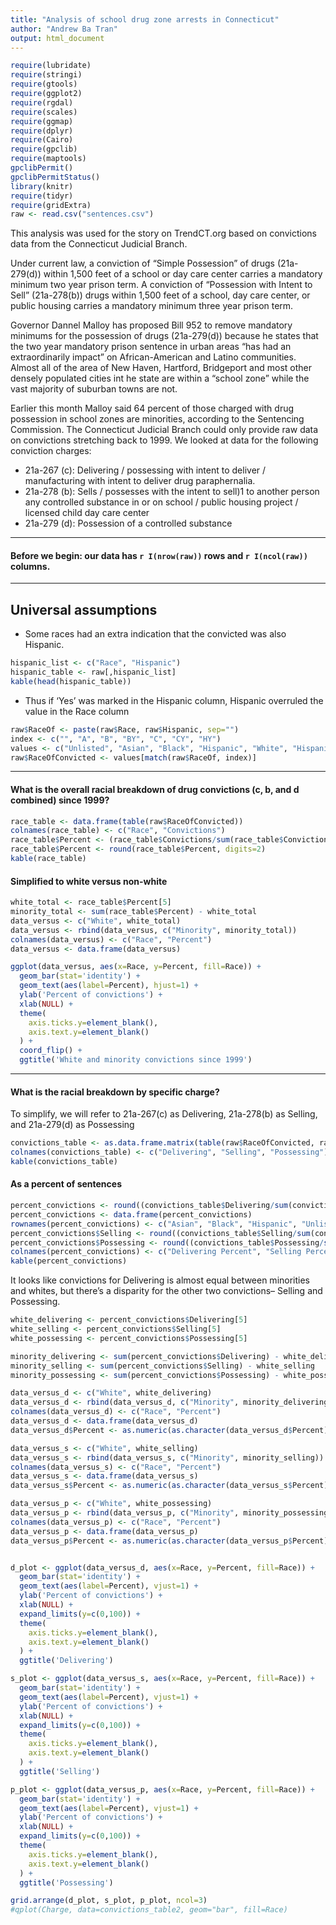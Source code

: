 ```yaml
---
title: "Analysis of school drug zone arrests in Connecticut"
author: "Andrew Ba Tran"
output: html_document
---
```


```r
require(lubridate)
require(stringi)
require(gtools)
require(ggplot2)
require(rgdal)
require(scales)
require(ggmap)
require(dplyr)
require(Cairo)
require(gpclib)
require(maptools)
gpclibPermit()
gpclibPermitStatus()
library(knitr)
require(tidyr)
require(gridExtra)
raw <- read.csv("sentences.csv")
```

This analysis was used for the story on TrendCT.org based on convictions data from the Connecticut Judicial Branch.

Under current law, a conviction of “Simple Possession” of drugs (21a-279(d)) within 1,500 feet of a school or day care center carries a mandatory minimum two year prison term. A conviction of “Possession with Intent to Sell” (21a-278(b)) drugs within 1,500 feet of a school, day care center, or public housing carries a mandatory minimum three year prison term.

Governor Dannel Malloy has proposed Bill 952 to remove mandatory minimums for the possession of drugs (21a-279(d)) because he states that the two year mandatory prison sentence in urban areas "has had an extraordinarily impact" on African-American and Latino communities. Almost all of the area of New Haven, Hartford, Bridgeport and most other densely populated cities int he state are within a "school zone" while the vast majority of suburban towns are not.

Earlier this month Malloy said 64 percent of those charged with drug possession in school zones are minorities, according to the Sentencing Commission. The Connecticut Judicial Branch could only provide raw data on convictions stretching back to 1999. We looked at data for the following conviction charges:

- 21a-267 (c): Delivering / possessing with intent to deliver / manufacturing with intent to deliver drug paraphernalia.
- 21a-278 (b): Sells / possesses with the intent to sell)1 to another person any controlled substance in or on school / public housing project / licensed child day care center
- 21a-279 (d): Possession of a controlled substance

****
#### Before we begin: our data has `r I(nrow(raw))` rows and `r I(ncol(raw))` columns.
****

## Universal assumptions
- Some races had an extra indication that the convicted was also Hispanic. 
```r
hispanic_list <- c("Race", "Hispanic")
hispanic_table <- raw[,hispanic_list]
kable(head(hispanic_table))
```

- Thus if 'Yes' was marked in the Hispanic column, Hispanic overruled the value in the Race column

```r
raw$RaceOf <- paste(raw$Race, raw$Hispanic, sep="")
index <- c("", "A", "B", "BY", "C", "CY", "HY")
values <- c("Unlisted", "Asian", "Black", "Hispanic", "White", "Hispanic", "Hispanic")
raw$RaceOfConvicted <- values[match(raw$RaceOf, index)]
```

****

#### What is the overall racial breakdown of drug convictions (c, b, and d combined) since 1999? 

```r
race_table <- data.frame(table(raw$RaceOfConvicted))
colnames(race_table) <- c("Race", "Convictions")
race_table$Percent <- (race_table$Convictions/sum(race_table$Convictions)*100)
race_table$Percent <- round(race_table$Percent, digits=2)
kable(race_table)
```

#### Simplified to white versus non-white
```r
white_total <- race_table$Percent[5]
minority_total <- sum(race_table$Percent) - white_total
data_versus <- c("White", white_total)
data_versus <- rbind(data_versus, c("Minority", minority_total))
colnames(data_versus) <- c("Race", "Percent")
data_versus <- data.frame(data_versus)

ggplot(data_versus, aes(x=Race, y=Percent, fill=Race)) +
  geom_bar(stat='identity') +
  geom_text(aes(label=Percent), hjust=1) +
  ylab('Percent of convictions') +
  xlab(NULL) +
  theme(
    axis.ticks.y=element_blank(),
    axis.text.y=element_blank()
  ) +
  coord_flip() +
  ggtitle('White and minority convictions since 1999')
```

****

#### What is the racial breakdown by specific charge? 
To simplify, we will refer to 21a-267(c) as Delivering, 21a-278(b) as Selling, and 21a-279(d) as Possessing

```r
convictions_table <- as.data.frame.matrix(table(raw$RaceOfConvicted, raw$Final.Statute))
colnames(convictions_table) <- c("Delivering", "Selling", "Possessing")
kable(convictions_table)
```

#### As a percent of sentences

```r
percent_convictions <- round((convictions_table$Delivering/sum(convictions_table$Delivering))*100, digits=2)
percent_convictions <- data.frame(percent_convictions)
rownames(percent_convictions) <- c("Asian", "Black", "Hispanic", "Unlisted", "White")
percent_convictions$Selling <- round((convictions_table$Selling/sum(convictions_table$Selling))*100, digits=2)
percent_convictions$Possessing <- round((convictions_table$Possessing/sum(convictions_table$Possessing))*100, digits=2)
colnames(percent_convictions) <- c("Delivering Percent", "Selling Percent", "Possessing Percent")
kable(percent_convictions)
```

It looks like convictions for Delivering is almost equal between minorities and whites, but there's a disparity for the other two convictions-- Selling and Possessing.

```r
white_delivering <- percent_convictions$Delivering[5]
white_selling <- percent_convictions$Selling[5]
white_possessing <- percent_convictions$Possessing[5]

minority_delivering <- sum(percent_convictions$Delivering) - white_delivering
minority_selling <- sum(percent_convictions$Selling) - white_selling
minority_possessing <- sum(percent_convictions$Possessing) - white_possessing

data_versus_d <- c("White", white_delivering)
data_versus_d <- rbind(data_versus_d, c("Minority", minority_delivering))
colnames(data_versus_d) <- c("Race", "Percent")
data_versus_d <- data.frame(data_versus_d)
data_versus_d$Percent <- as.numeric(as.character(data_versus_d$Percent))

data_versus_s <- c("White", white_selling)
data_versus_s <- rbind(data_versus_s, c("Minority", minority_selling))
colnames(data_versus_s) <- c("Race", "Percent")
data_versus_s <- data.frame(data_versus_s)
data_versus_s$Percent <- as.numeric(as.character(data_versus_s$Percent))

data_versus_p <- c("White", white_possessing)
data_versus_p <- rbind(data_versus_p, c("Minority", minority_possessing))
colnames(data_versus_p) <- c("Race", "Percent")
data_versus_p <- data.frame(data_versus_p)
data_versus_p$Percent <- as.numeric(as.character(data_versus_p$Percent))


d_plot <- ggplot(data_versus_d, aes(x=Race, y=Percent, fill=Race)) +
  geom_bar(stat='identity') +
  geom_text(aes(label=Percent), vjust=1) +
  ylab('Percent of convictions') +
  xlab(NULL) +
  expand_limits(y=c(0,100)) +
  theme(
    axis.ticks.y=element_blank(),
    axis.text.y=element_blank()
  ) +
  ggtitle('Delivering')

s_plot <- ggplot(data_versus_s, aes(x=Race, y=Percent, fill=Race)) +
  geom_bar(stat='identity') +
  geom_text(aes(label=Percent), vjust=1) +
  ylab('Percent of convictions') +
  xlab(NULL) +
  expand_limits(y=c(0,100)) +
  theme(
    axis.ticks.y=element_blank(),
    axis.text.y=element_blank()
  ) +
  ggtitle('Selling')

p_plot <- ggplot(data_versus_p, aes(x=Race, y=Percent, fill=Race)) +
  geom_bar(stat='identity') +
  geom_text(aes(label=Percent), vjust=1) +
  ylab('Percent of convictions') +
  xlab(NULL) +
  expand_limits(y=c(0,100)) +
  theme(
    axis.ticks.y=element_blank(),
    axis.text.y=element_blank()
  ) +
  ggtitle('Possessing')

grid.arrange(d_plot, s_plot, p_plot, ncol=3)
#qplot(Charge, data=convictions_table2, geom="bar", fill=Race)
```

